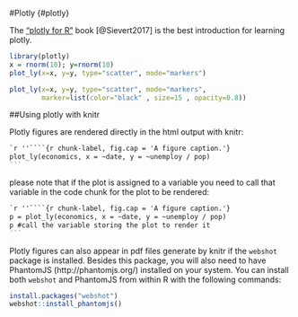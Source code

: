 #Plotly {#plotly}

The ["plotly for R"](https://cpsievert.github.io/plotly_book/) book [@Sievert2017] is the best introduction for
learning plotly.


```r
library(plotly)
x = rnorm(10); y=rnorm(10)
plot_ly(x=x, y=y, type="scatter", mode="markers")
```

```r
plot_ly(x=x, y=y, type="scatter", mode="markers",
        marker=list(color="black" , size=15 , opacity=0.8))
```

##Using plotly with knitr

Plotly figures are rendered directly in the html output with knitr:

````markdown
`r ''````{r chunk-label, fig.cap = 'A figure caption.'}
plot_ly(economics, x = ~date, y = ~unemploy / pop)
```
````

please note that if the plot is assigned to a variable you need to call that variable in the code chunk for the plot to be rendered:


````markdown
`r ''````{r chunk-label, fig.cap = 'A figure caption.'}
p = plot_ly(economics, x = ~date, y = ~unemploy / pop)
p #call the variable storing the plot to render it
```
````

Plotly figures can also appear in pdf files generate by knitr if the `webshot` package is installed. Besides this package, you will also need to have PhantomJS (http://phantomjs.org/) installed on your system. You can install both `webshot` and PhantomJS from within R with the following commands:

```r
install.packages("webshot")
webshot::install_phantomjs()
```



